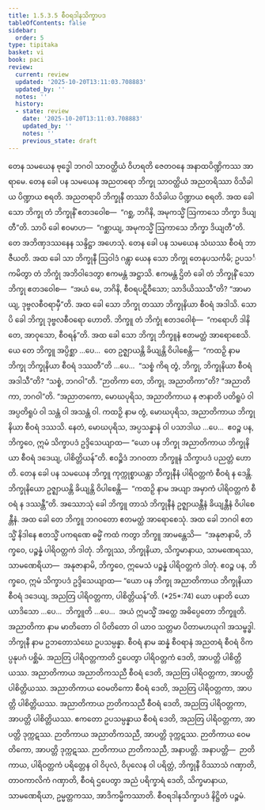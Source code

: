 ```yaml
---
title: 1.5.3.5 စီဝရဒါနသိက္ခာပဒ
tableOfContents: false
sidebar:
  order: 5
type: tipitaka
basket: vi
book: paci
review:
  current: review
  updated: '2025-10-20T13:11:03.708883'
  updated_by: ''
  notes: ''
  history:
  - state: review
    date: '2025-10-20T13:11:03.708883'
    updated_by: ''
    notes: ''
    previous_state: draft
---
```



<DynamicBreadcrumb />


<ReviewStatus review={frontmatter.review} showDetails={true} />

<HypothesisAnnotation frontmatter={frontmatter} />

<Division number="169" book="paci" e="ch" v="2" p="83">

<Paragraph number="558" book="paci">
တေန သမယေန ဗုဒ္ဓေါ ဘဂဝါ သာဝတ္ထိယံ ဝိဟရတိ ဇေတဝနေ အနာထပိဏ္ဍိကဿ အာရာမေ. တေန ခေါ ပန သမယေန အညတရော ဘိက္ခု သာဝတ္ထိယံ အညတရိဿာ ဝိသိခါယ ပိဏ္ဍာယ စရတိ. အညတရာပိ ဘိက္ခုနီ တဿာ ဝိသိခါယ ပိဏ္ဍာယ စရတိ. အထ ခေါ သော ဘိက္ခု တံ ဘိက္ခုနိံ ဧတဒဝေါစ—  “ဂစ္ဆ, ဘဂိနိ, အမုကသ္မိံ ဩကာသေ ဘိက္ခာ ဒိယျတီ”တိ. သာပိ ခေါ ဧဝမာဟ—  “ဂစ္ဆာယျ, အမုကသ္မိံ ဩကာသေ ဘိက္ခာ ဒိယျတီ”တိ. တေ အဘိဏှဒဿနေန သန္ဒိဋ္ဌာ အဟေသုံ. တေန ခေါ ပန သမယေန သံဃဿ စီဝရံ ဘာဇီယတိ. အထ ခေါ သာ ဘိက္ခုနီ ဩဝါဒံ ဂန္တွာ ယေန သော ဘိက္ခု တေနုပသင်္ကမိ; ဥပသင်္ကမိတွာ တံ ဘိက္ခုံ အဘိဝါဒေတွာ ဧကမန္တံ အဋ္ဌာသိ. ဧကမန္တံ ဌိတံ ခေါ တံ ဘိက္ခုနိံ သော ဘိက္ခု ဧတဒဝေါစ—  “အယံ မေ, ဘဂိနိ, စီဝရပဋိဝီသော; သာဒိယိဿသီ”တိ? “အာမာယျ, ဒုဗ္ဗလစီဝရာမှီ”တိ.
</Paragraph>

<Paragraph number="559" book="paci">
အထ ခေါ သော ဘိက္ခု တဿာ ဘိက္ခုနိယာ စီဝရံ အဒါသိ. သောပိ ခေါ ဘိက္ခု ဒုဗ္ဗလစီဝရော ဟောတိ. ဘိက္ခူ တံ ဘိက္ခုံ ဧတဒဝေါစုံ—  “ကရောဟိ ဒါနိ တေ, အာဝုသော, စီဝရန်”တိ. အထ ခေါ သော ဘိက္ခု ဘိက္ခူနံ ဧတမတ္ထံ အာရောစေသိ.
</Paragraph>

<Paragraph number="560" book="paci">
ယေ တေ ဘိက္ခူ အပ္ပိစ္ဆာ …ပေ…  တေ ဥဇ္ဈာယန္တိ ခိယျန္တိ ဝိပါစေန္တိ—  “ကထဉှိ နာမ ဘိက္ခု ဘိက္ခုနိယာ စီဝရံ ဒဿတီ”တိ …ပေ…  “သစ္စံ ကိရ တွံ, ဘိက္ခု, ဘိက္ခုနိယာ စီဝရံ အဒါသီ”တိ? “သစ္စံ, ဘဂဝါ”တိ. “ဉာတိကာ တေ, ဘိက္ခု, အညာတိကာ”တိ? “အညာတိကာ, ဘဂဝါ”တိ. “အညာတကော, မောဃပုရိသ, အညာတိကာယ န ဇာနာတိ ပတိရူပံ ဝါ အပ္ပတိရူပံ ဝါ သန္တံ ဝါ အသန္တံ ဝါ. ကထဉှိ နာမ တွံ, မောဃပုရိသ, အညာတိကာယ ဘိက္ခုနိယာ စီဝရံ ဒဿသိ. နေတံ, မောဃပုရိသ, အပ္ပသန္နာနံ ဝါ ပသာဒါယ …ပေ…  ဧဝဉ္စ ပန, ဘိက္ခဝေ, ဣမံ သိက္ခာပဒံ ဥဒ္ဒိသေယျာထ—
</Paragraph>

<Paragraph number="561" book="paci">
<Emphasis>“ယော ပန ဘိက္ခု အညာတိကာယ ဘိက္ခုနိယာ စီဝရံ ဒဒေယျ, ပါစိတ္တိယန်”</Emphasis>တိ.
</Paragraph>

<Paragraph number="562" book="paci">
ဧဝဉ္စိဒံ ဘဂဝတာ ဘိက္ခူနံ သိက္ခာပဒံ ပညတ္တံ ဟောတိ.
</Paragraph>

</Division>
<Division number="170" book="paci" e="ch" v="2" p="83">

<Paragraph number="563" book="paci">
တေန ခေါ ပန သမယေန ဘိက္ခူ ကုက္ကုစ္စာယန္တာ ဘိက္ခုနီနံ ပါရိဝတ္တကံ စီဝရံ န ဒေန္တိ. ဘိက္ခုနိယော ဥဇ္ဈာယန္တိ ခိယျန္တိ ဝိပါစေန္တိ—  “ကထဉှိ နာမ အယျာ အမှာကံ ပါရိဝတ္တကံ စီဝရံ န ဒဿန္တီ”တိ.
</Paragraph>

<Paragraph number="564" book="paci">
အဿောသုံ ခေါ ဘိက္ခူ တာသံ ဘိက္ခုနီနံ ဥဇ္ဈာယန္တီနံ ခိယျန္တီနံ ဝိပါစေန္တီနံ. အထ ခေါ တေ ဘိက္ခူ ဘဂဝတော ဧတမတ္ထံ အာရောစေသုံ. အထ ခေါ ဘဂဝါ ဧတသ္မိံ နိဒါနေ ဧတသ္မိံ ပကရဏေ ဓမ္မိံ ကထံ ကတွာ ဘိက္ခူ အာမန္တေသိ—  “အနုဇာနာမိ, ဘိက္ခဝေ, ပဉ္စန္နံ ပါရိဝတ္တကံ ဒါတုံ. ဘိက္ခုဿ, ဘိက္ခုနိယာ, သိက္ခမာနာယ, သာမဏေရဿ, သာမဏေရိယာ—  အနုဇာနာမိ, ဘိက္ခဝေ, ဣမေသံ ပဉ္စန္နံ ပါရိဝတ္တကံ ဒါတုံ. ဧဝဉ္စ ပန, ဘိက္ခဝေ, ဣမံ သိက္ခာပဒံ ဥဒ္ဒိသေယျာထ—
</Paragraph>

</Division>
<Division number="171" book="paci" e="ch" v="2" p="84">

<Paragraph number="565" book="paci">
<Emphasis>“ယော ပန ဘိက္ခု အညာတိကာယ ဘိက္ခုနိယာ စီဝရံ ဒဒေယျ, အညတြ ပါရိဝတ္တကာ, ပါစိတ္တိယန်”</Emphasis>တိ. (*25*:<Emphasis>74</Emphasis>)
</Paragraph>

</Division>
<Division number="172" book="paci" e="ch" v="2" p="84">

<Paragraph number="566" book="paci">
<Emphasis>ယော ပနာ</Emphasis>တိ ယော ယာဒိသော …ပေ…  <Emphasis>ဘိက္ခူ</Emphasis>တိ …ပေ…  အယံ ဣမသ္မိံ အတ္ထေ အဓိပ္ပေတော ဘိက္ခူတိ.
</Paragraph>

<Paragraph number="567" book="paci">
<Emphasis>အညာတိကာ</Emphasis> နာမ မာတိတော ဝါ ပိတိတော ဝါ ယာဝ သတ္တမာ ပိတာမဟယုဂါ အသမ္ဗဒ္ဓါ.
</Paragraph>

<Paragraph number="568" book="paci">
<Emphasis>ဘိက္ခုနီ</Emphasis> နာမ ဥဘတောသံဃေ ဥပသမ္ပန္နာ.
</Paragraph>

<Paragraph number="569" book="paci">
<Emphasis>စီဝရံ</Emphasis> နာမ ဆန္နံ စီဝရာနံ အညတရံ စီဝရံ ဝိကပ္ပနုပဂံ ပစ္ဆိမံ.
</Paragraph>

<Paragraph number="570" book="paci">
<Emphasis>အညတြ ပါရိဝတ္တကာ</Emphasis>တိ ဌပေတွာ ပါရိဝတ္တကံ ဒေတိ, အာပတ္တိ ပါစိတ္တိယဿ.
</Paragraph>

</Division>
<Division number="173" book="paci" e="ch" v="2" p="84">

<Paragraph number="571" book="paci">
အညာတိကာယ အညာတိကသညီ စီဝရံ ဒေတိ, အညတြ ပါရိဝတ္တကာ, အာပတ္တိ ပါစိတ္တိယဿ. အညာတိကာယ ဝေမတိကော စီဝရံ ဒေတိ, အညတြ ပါရိဝတ္တကာ, အာပတ္တိ ပါစိတ္တိယဿ. အညာတိကာယ ဉာတိကသညီ စီဝရံ ဒေတိ, အညတြ ပါရိဝတ္တကာ, အာပတ္တိ ပါစိတ္တိယဿ.
</Paragraph>

<Paragraph number="572" book="paci">
ဧကတော ဥပသမ္ပန္နာယ စီဝရံ ဒေတိ, အညတြ ပါရိဝတ္တကာ, အာပတ္တိ ဒုက္ကဋဿ. ဉာတိကာယ အညာတိကသညီ, အာပတ္တိ ဒုက္ကဋဿ. ဉာတိကာယ ဝေမတိကော, အာပတ္တိ ဒုက္ကဋဿ. ဉာတိကာယ ဉာတိကသညီ, အနာပတ္တိ.
</Paragraph>

</Division>
<Division number="174" book="paci" e="ch" v="2" p="84">

<Paragraph number="573" book="paci">
အနာပတ္တိ—  ဉာတိကာယ, ပါရိဝတ္တကံ ပရိတ္တေန ဝါ ဝိပုလံ, ဝိပုလေန ဝါ ပရိတ္တံ, ဘိက္ခုနီ ဝိဿာသံ ဂဏှာတိ, တာဝကာလိကံ ဂဏှာတိ, စီဝရံ ဌပေတွာ အညံ ပရိက္ခာရံ ဒေတိ, သိက္ခမာနာယ, သာမဏေရိယာ, ဥမ္မတ္တကဿ, အာဒိကမ္မိကဿာတိ.

</Paragraph>
</Division>

<Paragraph number="574" type="center" book="paci">
စီဝရဒါနသိက္ခာပဒံ နိဋ္ဌိတံ ပဉ္စမံ.
</Paragraph>